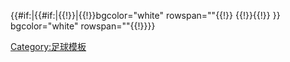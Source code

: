 <includeonly>{{#if:{{{hth|}}}|{{#if:{{{qr|}}}|{{!}}|{{!}}bgcolor="white" rowspan="{{{rows}}}"{{!}}&nbsp;{{!}}{{!}} }} bgcolor="white" rowspan="{{{rows}}}"{{!}}<small>{{{hth}}}</small>}}</includeonly><noinclude>
{{template doc}}
[[Category:足球模板]]
</noinclude>